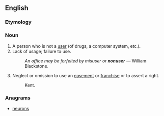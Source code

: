 ==English==

===Etymology===
{{prefix|non|user|lang=en}}

===Noun===
{{en-noun}}

# A person who is not a [[user]] (of drugs, a computer system, etc.).
# Lack of usage; failure to use.
#: ''An office may be forfeited by misuser or '''nonuser''''' &mdash; William Blackstone.
# {{context|legal|lang=en}} Neglect or omission to use an [[easement]] or [[franchise]] or to assert a right.
#: Kent.

===Anagrams===
* [[neurons#English|neurons]]